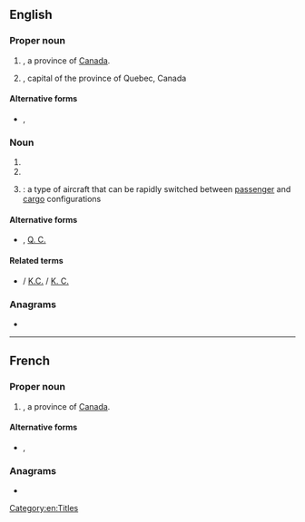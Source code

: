 {{also|Qc|qc|Qc.|Q.C.|Q. C.}}
==English==

===Proper noun===
{{en-proper noun}}

# {{abbreviation of|lang=en|[[Quebec]]|dot=}}, a province of [[Canada]].
# {{abbreviation of|lang=en|[[Quebec City]]|dot=}}, capital of the province of Quebec, Canada

====Alternative forms====
* {{sense|Canadian province}} {{l|en|Qc}}, {{l|en|Qc.}}

===Noun===
{{en-noun|~}}

# {{initialism of|lang=en|[[Queen's Counsel]]}}
# {{initialism of|lang=en|[[quality]] [[control]]}}
# {{lb|en|aviation}} {{initialism of|lang=en|[[quick]] [[change]]}}: a type of aircraft that can be rapidly switched between [[passenger]] and [[cargo]] configurations

====Alternative forms====
* {{l|en|Q.C.}}, [[Q. C.]]

====Related terms====
* {{sense|Queen's Counsel}} {{l|en|KC}} / [[K.C.]] / [[K. C.]]

===Anagrams===
* {{anagrams|en|a=cq|CQ}}

[[Category:en:Titles]]

----

==French==

===Proper noun===
{{head|fr|proper noun}}

# {{abbreviation of|lang=en|[[Québec]]|dot}}, a province of [[Canada]].

====Alternative forms====
* {{l|fr|Qc}}, {{l|fr|Qc.}}

===Anagrams===
* {{l|fr|CQ}}